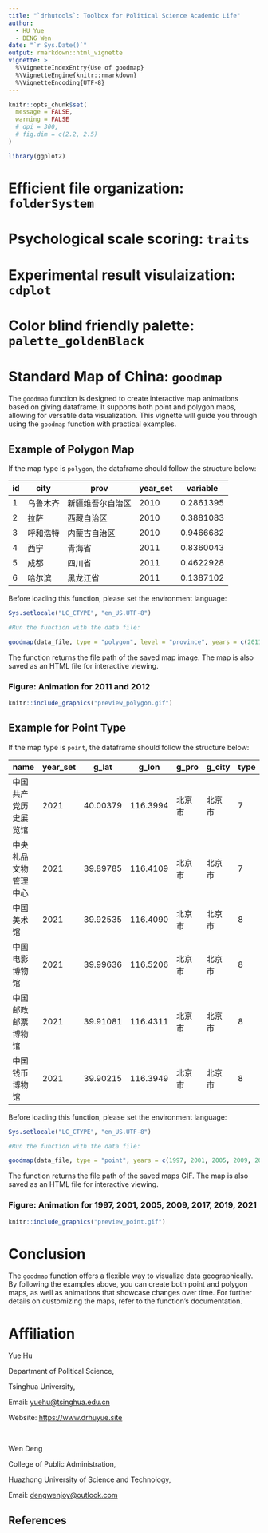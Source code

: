 ```yaml
---
title: "`drhutools`: Toolbox for Political Science Academic Life"
author: 
  - HU Yue
  - DENG Wen
date: "`r Sys.Date()`"
output: rmarkdown::html_vignette
vignette: >
  %\VignetteIndexEntry{Use of goodmap}
  %\VignetteEngine{knitr::rmarkdown}
  %\VignetteEncoding{UTF-8}
---
```


```r
knitr::opts_chunk$set(
  message = FALSE,
  warning = FALSE
  # dpi = 300,
  # fig.dim = c(2.2, 2.5)
)

library(ggplot2)
```


# Efficient file organization: `folderSystem`

# Psychological scale scoring: `traits`

# Experimental result visulaization: `cdplot`

# Color blind friendly palette: `palette_goldenBlack`

# Standard Map of China: `goodmap`

The `goodmap` function is designed to create interactive map animations based on giving dataframe. It supports both point and polygon maps, allowing for versatile data visualization. This vignette will guide you through using the `goodmap` function with practical examples.

## Example of Polygon Map

If the map type is `polygon`, the dataframe should follow the structure below:

| id | city       | prov               | year_set | variable   |
|----|------------|--------------------|----------|------------|
| 1  | 乌鲁木齐  | 新疆维吾尔自治区    | 2010     | 0.2861395  |
| 2  | 拉萨      | 西藏自治区          | 2010     | 0.3881083  |
| 3  | 呼和浩特  | 内蒙古自治区        | 2010     | 0.9466682  |
| 4  | 西宁      | 青海省              | 2011     | 0.8360043  |
| 5  | 成都      | 四川省              | 2011     | 0.4622928  |
| 6  | 哈尔滨    | 黑龙江省            | 2011     | 0.1387102  |

Before loading this function, please set the environment language:

```r
Sys.setlocale("LC_CTYPE", "en_US.UTF-8")

#Run the function with the data file:

goodmap(data_file, type = "polygon", level = "province", years = c(2011, 2012))
```

The function returns the file path of the saved map image. The map is also saved as an HTML file for interactive viewing.

### Figure: Animation for 2011 and 2012
```r
knitr::include_graphics("preview_polygon.gif")
```

## Example for Point Type

If the map type is `point`, the dataframe should follow the structure below:

| name                      | year_set | g_lat   | g_lon    | g_pro  | g_city  | type |
|---------------------------|----------|---------|----------|--------|---------|------|
| 中国共产党历史展览馆      | 2021     | 40.00379| 116.3994 | 北京市 | 北京市  | 7    |
| 中央礼品文物管理中心      | 2021     | 39.89785| 116.4109 | 北京市 | 北京市  | 7    |
| 中国美术馆                | 2021     | 39.92535| 116.4090 | 北京市 | 北京市  | 8    |
| 中国电影博物馆            | 2021     | 39.99636| 116.5206 | 北京市 | 北京市  | 8    |
| 中国邮政邮票博物馆        | 2021     | 39.91081| 116.4311 | 北京市 | 北京市  | 8    |
| 中国钱币博物馆            | 2021     | 39.90215| 116.3949 | 北京市 | 北京市  | 8    |

Before loading this function, please set the environment language:

```r
Sys.setlocale("LC_CTYPE", "en_US.UTF-8")

#Run the function with the data file:

goodmap(data_file, type = "point", years = c(1997, 2001, 2005, 2009, 2017, 2019, 2021), custom_colors = "pink", base_radius = 1, radius_factor = 1)
```

The function returns the file path of the saved maps GIF. The map is also saved as an HTML file for interactive viewing.

### Figure: Animation for 1997, 2001, 2005, 2009, 2017, 2019, 2021
```r
knitr::include_graphics("preview_point.gif")
```

# Conclusion
The `goodmap` function offers a flexible way to visualize data geographically. By following the examples above, you can create both point and polygon maps, as well as animations that showcase changes over time. For further details on customizing the maps, refer to the function's documentation.

# Affiliation

Yue Hu

Department of Political Science,

Tsinghua University, 

Email: <yuehu@tsinghua.edu.cn>

Website: <https://www.drhuyue.site>

<br>

Wen Deng

College of Public Administration,

Huazhong University of Science and  Technology,

Email: <dengwenjoy@outlook.com>

## References
